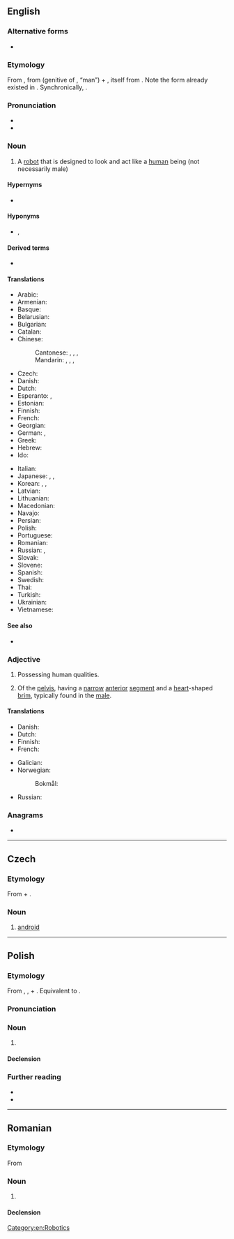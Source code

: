 {{also|Android}}

==English==
{{wikipedia}}

===Alternative forms===
* {{l|en|androides}} {{qualifier|dated}}

===Etymology===
From {{bor|en|NL.|androides}}, from {{der|en|grc|ἀνδρός|}} (genitive of {{m|grc|ἀνήρ}}, “man”) + {{m|grc|-ειδής}}, itself from {{m|grc|εἶδος||form, image, shape, appearance, look}}. Note the form {{m|grc|ἀνδρώδης||manly}} already existed in {{cog|grc|-}}. Synchronically, {{affix|en|andro-|-oid}}.

===Pronunciation===
* {{IPA|en|/ˈænˌdɹɔɪd/}}
* {{audio|en|en-us-android.ogg|Audio (US)}}

===Noun===
{{en-noun}}

# A [[robot]] that is designed to look and act like a [[human]] being (not necessarily male)

====Hypernyms====
* {{l|en|robot}}

====Hyponyms====
* {{l|en|gynoid}}, {{l|en|fembot}}

====Derived terms====
* {{l|en|droid}}

====Translations====
{{trans-top|robot with human form}}
* Arabic: {{t|ar|أَنْدْرُويِد|m|tr=ʾandrōyid}}
* Armenian: {{t|hy|անդրոիդ}}
* Basque: {{t-needed|eu}}
* Belarusian: {{t|be|андро́ід|m}}
* Bulgarian: {{t|bg|андрои́д|m}}
* Catalan: {{t+|ca|androide|m}}
* Chinese:
*: Cantonese: {{t|yue|仿生人|tr=fong2 sang1 jan4}}, {{t|yue|人造人|tr=jan4 zou6 jan4}}, {{t|yue|人形機械人}}, {{t|yue|人形机械人|tr=jan4 jing4 gei1 haai3 jan4}}
*: Mandarin: {{t|cmn|人形機器人}}, {{t|cmn|人形机器人|tr=rénxíng jīqìrén}}, {{t|cmn|仿生人|tr=fǎngshēngrén}}, {{t|cmn|人造人|tr=rénzàorén}}
* Czech: {{t+|cs|android|m}}
* Danish: {{t+|da|androide|c}}
* Dutch: {{t+|nl|androïde|m}}
* Esperanto: {{t|eo|homaŭtomato}}, {{t|eo|androido}}
* Estonian: {{t+|et|android}}
* Finnish: {{t+|fi|androidi}}
* French: {{t+|fr|androïde|m}}
* Georgian: {{t|ka|ანდროიდი}}
* German: {{t+|de|Android|m}}, {{t+|de|Androide|m}}
* Greek: {{t+|el|ανδροειδές|n}}
* Hebrew: {{t|he|אַנְדְּרוֹאִיד|m}}
* Ido: {{t+|io|androido}}
{{trans-mid}}
* Italian: {{t+|it|androide|m}}
* Japanese: {{t|ja|人造人間|tr=じんぞうにんげん, jinzō ningen}}, {{t|ja|アンドロイド|tr=andoroido}}, {{t+|ja|ロボット|tr=robotto}}
* Korean: {{t|ko|안드로이드}}, {{t+|ko|로봇}}, {{t+|ko|인조인간(人造人間)}}
* Latvian: {{t|lv|androīds|m}}
* Lithuanian: {{t|lt|androidas|m}}
* Macedonian: {{t|mk|андроид|m}}
* Navajo: {{t|nv|béésh hináanii}}
* Persian: {{t|fa|اندروید|tr=andrôyed}}
* Polish: {{t+|pl|android|m}}
* Portuguese: {{t+|pt|androide|m}}
* Romanian: {{t+|ro|android|m}}
* Russian: {{t+|ru|андро́ид|m}}, {{t+|ru|ро́бот|m}}
* Slovak: {{t|sk|android|m}}
* Slovene: {{t|sl|android|m}}
* Spanish: {{t+|es|androide|m}}
* Swedish: {{t+|sv|android|c}}
* Thai: {{t|th|แอนดรอยด์}}
* Turkish: {{t+|tr|android}}
* Ukrainian: {{t|uk|андро́їд|m}}
* Vietnamese: {{t-needed|vi}}
{{trans-bottom}}

====See also====
* {{l|en|cyborg}}

===Adjective===
{{en-adj}}

# Possessing human qualities.
# {{lb|en|anatomy|in [[pelvimetry]]}} Of the [[pelvis]], having a [[narrow]] [[anterior]] [[segment]] and a [[heart]]-shaped [[brim]], typically found in the [[male]].

====Translations====
{{trans-top|possessing human qualities}}
* Danish: {{t|da|android}}
* Dutch: {{t+|nl|androïde|m}}
* Finnish: {{t+|fi|ihmismäinen}}
* French: {{t+|fr|androïde|m}}
{{trans-mid}}
* Galician: {{t|gl|androide|m|f}}
* Norwegian:
*: Bokmål: {{t|nb|androide|m}}
* Russian: {{t+|ru|человекоподо́бный}}
{{trans-bottom}}

===Anagrams===
* {{anagrams|en|a=addinor|Dinardo|Dorinda}}

[[Category:en:Robotics]]

----

==Czech==

===Etymology===
From {{lbor|cs|grc|ἀνδρός||man|notext=1}} + {{m|grc|-ειδής||form, appearance}}. {{etystub|cs}}

===Noun===
{{cs-noun|g=m}}

# [[#English|android]]

----

==Polish==
{{wp|lang=pl}}

===Etymology===
From {{lbor|pl|grc|ἀνήρ||man|notext=1}}, {{m|grc|ἀνδρός}}, + {{m|grc|-ειδής||form, appearance}}. Equivalent to {{affix|pl|andro-|-id}}.

===Pronunciation===
{{pl-p|a=Pl-android.ogg}}

===Noun===
{{pl-noun|m-an}}

# {{l|en|android}}

====Declension====
{{pl-decl-noun-m-an}}

===Further reading===
* {{R:pl:WSJP}}
* {{R:PWN}}

{{c|pl|Robotics|Science fiction}}

----

==Romanian==

===Etymology===
From {{bor|ro|fr|androïde}}

===Noun===
{{ro-noun|m|androizi}}

# {{l|en|android}}

====Declension====
{{ro-noun-m|pl=androizi}}